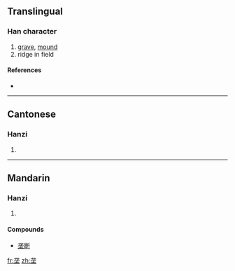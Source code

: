 {{also|壟}}
==Translingual==

===Han character===
{{Han char|rn=32|rad=土|as=05|sn=8|four=|canj=戈心土 (IPG), X戈心土 (XIPG)}}

# [[grave]], [[mound]]
# ridge in field

====References====
* {{Han ref|kx=0227.271|hdz=10430.060|uh=5784|ud=22404}}

----

==Cantonese==

===Hanzi===
{{yue-hanzi|jyut=|y=lung5|tra=壟}}

# {{defn|Cantonese}}

----

==Mandarin==

===Hanzi===
{{cmn-hanzi|tra=壟|pin=[[āo]] ([[ao1]]), [[lǒng]] ([[long3]])|wg=ao<sup>1</sup>, lung<sup>3</sup>}}

# {{defn|Mandarin}}

====Compounds====
*[[垄断]]

[[fr:垄]]
[[zh:垄]]